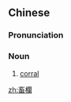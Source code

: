 ==Chinese==
{{zh-forms|s=畜栏}}

===Pronunciation===
{{zh-pron
|m=chùlán,er=y
|cat=n
}}

===Noun===
{{zh-noun}}

# [[corral]] {{gloss|enclosure for livestock}}

[[zh:畜欄]]